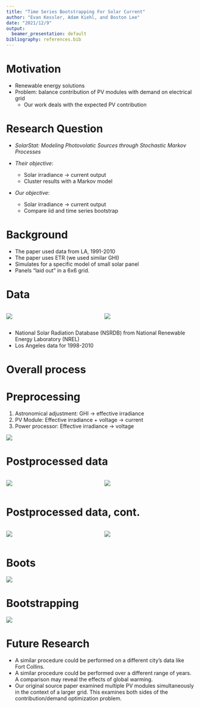 ```yaml
---
title: "Time Series Bootstrapping For Solar Current"
author: "Evan Kessler, Adam Kiehl, and Boston Lee"
date: "2021/12/9"
output:
  beamer_presentation: default
bibliography: references.bib
---
```


# Motivation

- Renewable energy solutions
- Problem: balance contribution of PV modules with demand on electrical grid
  - Our work deals with the expected PV contribution

# Research Question

- _SolarStat: Modeling Photovolatic Sources through Stochastic Markov Processes_

- *Their objective*: 
  - Solar irradiance $\rightarrow$ current output 
  - Cluster results with a Markov model
- *Our objective*: 
  - Solar irradiance $\rightarrow$ current output 
  - Compare iid and time series bootstrap

# Background

- The paper used data from LA, 1991-2010
- The paper uses ETR (we used similar GHI)
- Simulates for a specific model of small solar panel 
- Panels "laid out" in a 6x6 grid.

# Data 

::: columns
:::: column
![](./images/time_series_ghi.png)
::::
:::: column
![](./images/hour_plot_ghi.png)
::::
:::

- National Solar Radiation Database (NSRDB) from National Renewable Energy
Laboratory (NREL)
- Los Angeles data for 1998-2010


# Overall process

\begin{center}
Raw data (NSRDB)

$\downarrow$

Astronomical adjustment

$\downarrow$

PV module

$\downarrow$

Power processor

$\downarrow$

Bootstrap
\end{center}

# Preprocessing

1. Astronomical adjustment: GHI $\rightarrow$ effective irradiance
1. PV Module: Effective irradiance + voltage $\rightarrow$ current 
1. Power processor: Effective irradiance $\rightarrow$ voltage

![](./images/power_flow.png)


# Postprocessed data

::: columns
:::: column
![](./images/time_series_ghi.png)
::::
:::: column
![](./images/time_series_current.png)
::::
:::

# Postprocessed data, cont.

::: columns
:::: column
![](./images/hour_plot_ghi.png)
::::
:::: column
![](./images/hour_plot_current.png)
::::
:::

# Boots

![](./images/sixhr_plot_current.png)

# Bootstrapping

![](./images/mean_boot_plot.png)

# Future Research

- A similar procedure could be performed on a different city's data like Fort Collins.
- A similar procedure could be performed over a different range of years. A comparison may reveal the effects of global warming.
- Our original source paper examined multiple PV modules simultaneously in the context of a larger grid. This examines both sides of the contribution/demand optimization problem.
